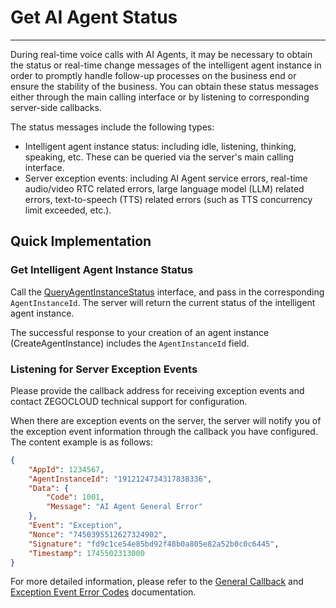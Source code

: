 # Get AI Agent Status
---

During real-time voice calls with AI Agents, it may be necessary to obtain the status or real-time change messages of the intelligent agent instance in order to promptly handle follow-up processes on the business end or ensure the stability of the business. You can obtain these status messages either through the main calling interface or by listening to corresponding server-side callbacks.

The status messages include the following types:

- Intelligent agent instance status: including idle, listening, thinking, speaking, etc. These can be queried via the server's main calling interface.
- Server exception events: including AI Agent service errors, real-time audio/video RTC related errors, large language model (LLM) related errors, text-to-speech (TTS) related errors (such as TTS concurrency limit exceeded, etc.).

## Quick Implementation

### Get Intelligent Agent Instance Status

Call the <a href="/en/aiagent-server/agent-instance-control/query-agent-instance-status">QueryAgentInstanceStatus</a> interface, and pass in the corresponding `AgentInstanceId`. The server will return the current status of the intelligent agent instance.


<Note title="Note">The successful response to your creation of an agent instance (CreateAgentInstance) includes the `AgentInstanceId` field.</Note>

### Listening for Server Exception Events

Please provide the callback address for receiving exception events and contact ZEGOCLOUD technical support for configuration.

When there are exception events on the server, the server will notify you of the exception event information through the callback you have configured. The content example is as follows:

```json
{
    "AppId": 1234567,
    "AgentInstanceId": "1912124734317838336",
    "Data": {
        "Code": 1001,
        "Message": "AI Agent General Error"
    },
    "Event": "Exception",
    "Nonce": "7450395512627324902",
    "Signature": "fd9c1ce54e85bd92f48b0a805e82a52b0c0c6445",
    "Timestamp": 1745502313000
}
```
For more detailed information, please refer to the [General Callback](/en/aiagent-server/callbacks/general-callback) and [Exception Event Error Codes](/en/aiagent-server/callbacks/exception-codes) documentation.